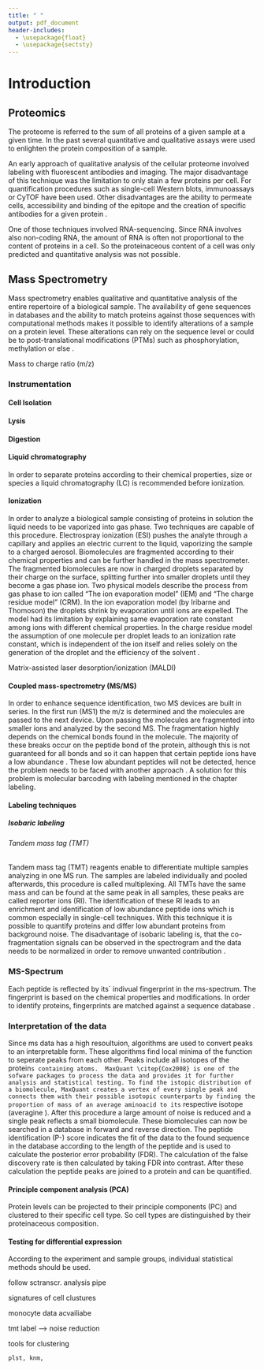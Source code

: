 ```yaml
---
title: " "
output: pdf_document
header-includes:
  - \usepackage{float}
  - \usepackage{sectsty}
---
```

# Introduction

## Proteomics

The proteome is referred to the sum of all proteins of a given sample at a given time. In the past several quantitative and qualitative assays were used to enlighten the protein composition of a sample. 

An early approach of qualitative analysis of the cellular proteome involved labeling with fluorescent antibodies and imaging. The major disadvantage of this technique was the limitation to only stain a few proteins per cell. For quantification procedures such as single-cell Western blots, immunoassays or CyTOF have been used. Other disadvantages are the ability to permeate cells, accessibility and binding of the epitope and the creation of specific antibodies for a given protein \citep{Budnik2018}. 

One of those techniques involved RNA-sequencing. Since RNA involves also non-coding RNA, the amount of RNA is often not proportional to the content of proteins in a cell. So the proteinaceous content of a cell was only predicted and quantitative analysis was not possible. 


## Mass Spectrometry

Mass spectrometry enables qualitative and quantitative analysis of the entire repertoire of a biological sample. The availability of gene sequences in databases and the ability to match proteins against those sequences with computational methods makes it possible to identify alterations of a sample on a protein level. These alterations can rely on the sequence level or could be to post-translational modifications (PTMs) such as phosphorylation, methylation or else \citep{Aebersold2003}. 

Mass to charge ratio (m/z)





### Instrumentation

#### Cell Isolation

#### Lysis

#### Digestion

#### Liquid chromatography

In order to separate proteins according to their chemical properties, size or species a liquid chromatography (LC) is recommended before ionization. 

#### Ionization

In order to analyze a biological sample consisting of proteins in solution the liquid needs to be vaporized into gas phase. Two techniques are capable of this procedure. Electrospray ionization (ESI) pushes the analyte through a capillary and applies an electric current to the liquid, vaporizing the sample to a  charged aerosol. Biomolecules are fragmented according to their chemical properties and can be further handled in the mass spectrometer. The fragmented biomolecules are now in charged droplets separated by their charge on the surface, splitting further into smaller droplets until they become a gas phase ion. Two physical models describe the process from gas phase to ion called “The ion evaporation model” (IEM) and “The charge residue model” (CRM). 
In the ion evaporation model (by Iribarne and Thomoson) the droplets shrink by evaporation until ions are expelled. The model had its limitation by explaining same evaporation rate constant among ions with different chemical properties. 
In the charge residue model the assumption of one molecule per droplet leads to an ionization rate constant, which is independent of the ion itself and relies solely on the generation of the droplet and the efficiency of the solvent \citep{Wilm2011}.
 
Matrix-assisted laser desorption/ionization (MALDI)

#### Coupled mass-spectrometry (MS/MS)

In order to enhance sequence identification, two MS devices are built in series. In the first run (MS1) the m/z is determined and the molecules are passed to the next device. Upon passing the molecules are fragmented into smaller ions and analyzed by the second MS. The fragmentation highly depends on the chemical bonds found in the molecule. The majority of these breaks occur on the peptide bond of the protein, although this is not guaranteed for all bonds and so it can happen that certain peptide ions have a low abundance \citep{Budnik2018}. These low abundant peptides will not be detected, hence the problem needs to be faced with another approach . A solution for this problem is molecular barcoding with labeling mentioned in the chapter labeling. 


#### Labeling techniques

##### Isobaric labeling

###### Tandem mass tag (TMT)

Tandem mass tag (TMT) reagents enable to differentiate multiple samples analyzing in one MS run. 
The samples are labeled individually and pooled afterwards, this procedure is called multiplexing. All TMTs have the same mass and can be found at the same peak in all samples, these peaks are called reporter ions (RI). The identification of these RI leads to an enrichment and identification of low abundance peptide ions which is common especially in single-cell techniques. With this technique it is possible to quantify proteins and differ low abundant proteins from background noise. 
The disadvantage of isobaric labeling is, that the co-fragmentation signals can be observed in the spectrogram and the data needs to be normalized in order to remove unwanted contribution \citep{Marx2019, Budnik2018}. 

### MS-Spectrum

Each peptide is reflected by its` indivual fingerprint in the ms-spectrum. The fingerprint is based on the chemical properties and modifications. In order to identify proteins, fingerprints are matched against a sequence database \citep{Cox2008}. 

### Interpretation of the data

Since ms data has a high resoultuion, algorithms are used to convert peaks to an interpretable form. These algorithms find local minima of the function to seperate peaks from each other. Peaks include all isotopes of the protein`s containing atoms. 
MaxQuant \citep{Cox2008} is one of the sofware packages to process the data and provides it for further analysis and statistical testing. To find the istopic distribution of a biomolecule, MaxQuant creates a vertex of every single peak and connects them with their possible isotopic counterparts by finding the proportion of mass of an average aminoacid to its` respective isotope (averagine \citep{Senko1995}). After this procedure a large amount of noise is reduced and a single peak reflects a small biomolecule. These biomolecules can now be searched in a database in forward and reverse direction. The peptide identification (P-) score indicates the fit of the data to the found sequence in the database according to the length of the peptide and is used to calculate the posterior error probability (FDR). The calculation of the false discovery rate is then calculated by taking FDR into contrast. After these calculation the peptide peaks are joined to a protein and can be quantified. 

#### Principle component analysis (PCA)

Protein levels can be projected to their principle components (PC) and clustered to their specific cell type. So cell types are distinguished by their proteinaceous composition. 

#### Testing for differential expression 

According to the experiment and sample groups, individual statistical methods should be used. 




follow sctranscr. analysis pipe

signatures of cell clustures

monocyte data acvailiabe

tmt label --> noise reduction

tools for clustering

	plst, knm, 